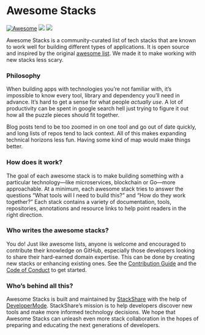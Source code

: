 
# Awesome Stacks

[![Awesome](https://cdn.rawgit.com/sindresorhus/awesome/d7305f38d29fed78fa85652e3a63e154dd8e8829/media/badge.svg)](https://github.com/sindresorhus/awesome)
<a title="MIT License" href={props.data.site.siteMetadata.repository}><img src="https://img.shields.io/npm/l/express.svg" /></a>
<a title="StackShare" href={props.data.site.siteMetadata.techStack}><img src="https://img.shields.io/badge/tech-stack-0690fa.svg?style=flat" /></a>

Awesome Stacks is a community-curated list of tech stacks that are known to work well for building different types of applications. It is open source and inspired by the original [awesome list](http://awesome.re/). We made it to make working with new stacks less scary.

### Philosophy

When building apps with technologies you’re not familiar with, it’s impossible to know every tool, library and dependency you’ll need in advance. It’s hard to get a sense for what people *actually use*. A lot of productivity can be spent in google search hell just trying to figure it out how all the puzzle pieces should fit together.

<div className="has-margin-top-20 has-margin-bottom-20 is-flex justify-center">
<TweetEmbed id='1105127213819555841' />
</div>

Blog posts tend to be too zoomed in on one tool and go out of date quickly, and long lists of repos tend to lack context. All of this makes expanding technical horizons less fun. Having some kind of map would make things better.

### How does it work?

The goal of each awesome stack is to make building something with a particular technology—like microservices, blockchain or Go—more approachable. At a minimum, each awesome stack tries to answer the questions “What tools will I need to build this?” and “How do they work together?” Each stack contains a variety of documentation, tools, repositories, annotations and resource links to help point readers in the right direction.

### Who writes the awesome stacks?

You do! Just like awesome lists, anyone is welcome and encouraged to contribute their knowledge on GitHub, especially those developers looking to share their hard-earned domain expertise. This can be done by creating new stacks or enhancing existing ones. See the [Contribution Guide](/docs) and the [Code of Conduct](https://github.com/stackshareio/awesome-stacks/blog/master/CODE_OF_CONDUCT.md) to get started.

### Who’s behind all this?

Awesome Stacks is built and maintained by [StackShare](https://https://stackshare.io/) with the help of [DeveloperMode](https://developermode.com/). StackShare’s mission is to help developers discover new tools and make more informed technology decisions. We hope that Awesome Stacks can unleash even more stack collaboration in the hopes of preparing and educating the next generations of developers.

